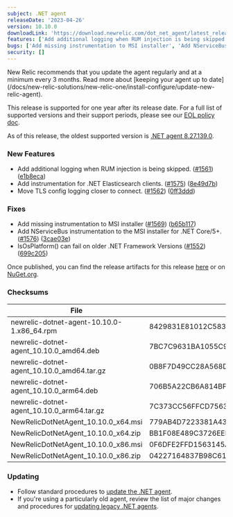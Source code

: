 ```yaml
---
subject: .NET agent
releaseDate: '2023-04-26'
version: 10.10.0
downloadLink: 'https://download.newrelic.com/dot_net_agent/latest_release'
features: ['Add additional logging when RUM injection is being skipped.', 'Add instrumentation for .NET Elasticsearch clients.', 'Move TLS config logging closer to connect.']
bugs: ['Add missing instrumentation to MSI installer', 'Add NServiceBus instrumentation to the MSI installer for .NET Core/5+.', 'IsOsPlatform() can fail on older .NET Framework Versions.']
security: []
---
```


<Callout variant="important">
New Relic recommends that you update the agent regularly and at a minimum every 3 months. Read more about [keeping your agent up to date](/docs/new-relic-solutions/new-relic-one/install-configure/update-new-relic-agent).

This release is supported for one year after its release date. For a full list of supported versions and their support periods, please see our [EOL policy doc](/docs/apm/agents/net-agent/getting-started/net-agent-eol-policy).

As of this release, the oldest supported version is [.NET agent 8.27.139.0](/docs/release-notes/agent-release-notes/net-release-notes/net-agent-8271390).
</Callout>

### New Features

* Add additional logging when RUM injection is being skipped. ([#1561](https://github.com/newrelic/newrelic-dotnet-agent/issues/1561)) ([e1b8eca](https://github.com/newrelic/newrelic-dotnet-agent/commit/e1b8eca24fc63671a8ea1bafaebabbb9f3b29cb2))
* Add instrumentation for .NET Elasticsearch clients. ([#1575](https://github.com/newrelic/newrelic-dotnet-agent/issues/1575)) ([8e49d7b](https://github.com/newrelic/newrelic-dotnet-agent/commit/8e49d7bfc22df88abc96a6ebc2518a7be8a1d29b))
* Move TLS config logging closer to connect. ([#1562](https://github.com/newrelic/newrelic-dotnet-agent/issues/1562)) ([0ff3ddd](https://github.com/newrelic/newrelic-dotnet-agent/commit/0ff3ddde1c8c0aed3b0a3c1aaf4c59e7ddc3837c))

### Fixes

* Add missing instrumentation to MSI installer ([#1569](https://github.com/newrelic/newrelic-dotnet-agent/issues/1569)) ([b65b117](https://github.com/newrelic/newrelic-dotnet-agent/commit/b65b1170d7649ab6e82a9796f235925ca147393c))
* Add NServiceBus instrumentation to the MSI installer for .NET Core/5+. ([#1576](https://github.com/newrelic/newrelic-dotnet-agent/issues/1576)) ([3cae03e](https://github.com/newrelic/newrelic-dotnet-agent/commit/3cae03eacbfb4b2c250abb3a35047190571d35a6))
* IsOsPlatform() can fail on older .NET Framework Versions ([#1552](https://github.com/newrelic/newrelic-dotnet-agent/issues/1552)) ([699c205](https://github.com/newrelic/newrelic-dotnet-agent/commit/699c2056883e4548c025e3ee893e215400899e0e))

Once published, you can find the release artifacts for this release [here](https://download.newrelic.com/dot_net_agent/latest_release/) or on [NuGet.org](https://www.nuget.org/).

### Checksums
| File | SHA - 256  Hash |
| ---| ---|
| newrelic-dotnet-agent-10.10.0-1.x86_64.rpm | 8429831E81012C58359083083766DC3FA8D2156ACCEA5D77FE9486965E3CAC88 |
| newrelic-dotnet-agent_10.10.0_amd64.deb | 7BC7C9631BA1055C9CFD7CE6A40BCB4A91C59709CA05920B4D8474BFA5DDB2DE |
| newrelic-dotnet-agent_10.10.0_amd64.tar.gz | 0B8F7D49CC28A568D9316C9DBD1560CE15AB23886F3DFDC89A55E447BD37DB0E |
| newrelic-dotnet-agent_10.10.0_arm64.deb | 706B5A22CB6A814BF56B2E5752EA24573F9DDD96314E6443824D127BB569CD49 |
| newrelic-dotnet-agent_10.10.0_arm64.tar.gz | 7C373CC56FFCD75637210042FD8410C1A31DF4A45A7BA54451AC82781C3595CE |
| NewRelicDotNetAgent_10.10.0_x64.msi | 779AB4D7223381A436414AC905F2124251557C79B6C1C8F5BC9911D9D339ABD5 |
| NewRelicDotNetAgent_10.10.0_x64.zip | BB1F08E489C3726EED3516FC115AEC6754917123B3E8CE4AD0C742A8FDD6635D |
| NewRelicDotNetAgent_10.10.0_x86.msi | 0F6DFE2FFD1563145A209D5F1A211E52750C7DCA2AAEA069705FE47BEC186D02 |
| NewRelicDotNetAgent_10.10.0_x86.zip | 04227164837B98C618EF86620E15E9D862939994CF7BCD93752C62DF9820401B |
  
### Updating

* Follow standard procedures to [update the .NET agent](/docs/agents/net-agent/installation-configuration/update-net-agent).
* If you're using a particularly old agent, review the list of major changes and procedures for [updating legacy .NET agents](/docs/agents/net-agent/troubleshooting/upgrade-legacy-net-agents).
